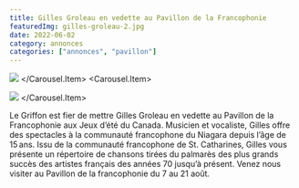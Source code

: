 ```yaml
---
title: Gilles Groleau en vedette au Pavillon de la Francophonie
featuredImg: gilles-groleau-2.jpg
date: 2022-06-02
category: annonces
categories: ["annonces", "pavillon"]
---
```


<Carousel className="mb-5 bg-black">
<Carousel.Item>

![](./gilles-groleau.jpg)
</Carousel.Item>
<Carousel.Item>

![](./talisman-5.jpg)
</Carousel.Item>
</Carousel>

Le Griffon est fier de mettre Gilles Groleau en vedette au Pavillon de la Francophonie aux Jeux d’été du Canada. Musicien et vocaliste, Gilles offre des spectacles à la communauté francophone du Niagara depuis l’âge de 15 ans. Issu de la communauté francophone de St. Catharines, Gilles vous présente un répertoire de chansons tirées du palmarès des plus grands succès des artistes français des années 70 jusqu’à présent. Venez nous visiter au Pavillon de la francophonie du 7 au 21 août.